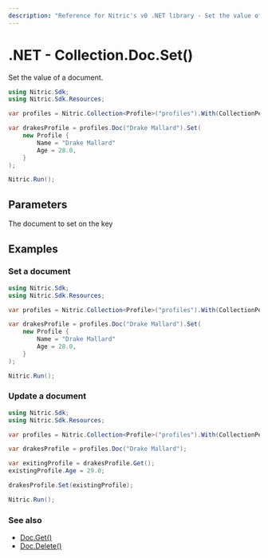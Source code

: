 ```yaml
---
description: "Reference for Nitric's v0 .NET library - Set the value of a document"
---
```


# .NET - Collection.Doc.Set()

Set the value of a document.

```csharp
using Nitric.Sdk;
using Nitric.Sdk.Resources;

var profiles = Nitric.Collection<Profile>("profiles").With(CollectionPermission.Writing);

var drakesProfile = profiles.Doc("Drake Mallard").Set(
    new Profile {
        Name = "Drake Mallard"
        Age = 28.0,
    }
);

Nitric.Run();
```

## Parameters

<Properties>
  <Property name="document" required type="object">
    The document to set on the key
  </Property>
</Properties>

## Examples

### Set a document

```csharp
using Nitric.Sdk;
using Nitric.Sdk.Resources;

var profiles = Nitric.Collection<Profile>("profiles").With(CollectionPermission.Writing);

var drakesProfile = profiles.Doc("Drake Mallard").Set(
    new Profile {
        Name = "Drake Mallard"
        Age = 28.0,
    }
);

Nitric.Run();
```

### Update a document

```csharp
using Nitric.Sdk;
using Nitric.Sdk.Resources;

var profiles = Nitric.Collection<Profile>("profiles").With(CollectionPermission.Reading, CollectionPermission.Writing);

var drakesProfile = profiles.Doc("Drake Mallard");

var exitingProfile = drakesProfile.Get();
existingProfile.Age = 29.0;

drakesProfile.Set(existingProfile);

Nitric.Run();
```

### See also

- [Doc.Get()](./collection-doc-get)
- [Doc.Delete()](./collection-doc-delete)
